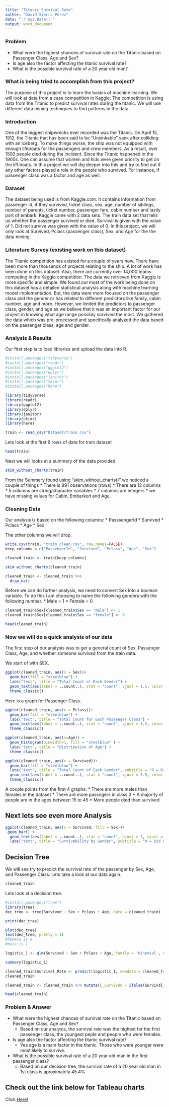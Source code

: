 ```yaml
---
title: "Titanic Survival Rate"
author: "David Sierra Perez"
date: "`r Sys.Date()`"
output: word_document
---
```



### **Problem**
* What were the highest chances of survival rate on the Titanic based on Passenger Class, Age and Sex?
* Is age also the factor affecting the titanic survival rate?
* What is the possible survival rate of a 20 year old man?

### **What is being tried to accomplish from this project?**
The purpose of this project is to learn the basics of machine learning. We will look at data from a case competition in Kaggle. The competition is using data from the Titanic to predict survival rates during the titanic. We will use different data mining techniques to find patterns in the data.

### **Introduction**
One of the biggest shipwrecks ever recorded was the Titanic. On April 15, 1912, the Titanic that has been said to be “Unsinkable” sank after colliding with an iceberg. To make things worse, the ship was not equipped with enough lifeboats for the passengers and crew members. As a result, over 1500 people died during the incident. Since the Titanic happened in the 1900s. One can assume that women and kids were given priority to get on the lift boats. In this project we will dig deeper into this and try to find out if any other factors played a role in the people who survived. For instance, if passenger class was a factor and age as well. 

### **Dataset**
The dataset being used is from Kaggle.com. It contains information from passenger id, if they survived, ticket class, sex, age, number of siblings, number of parents, ticket number, passenger fare, cabin number and lastly port of embark. Kaggle came with 2 data sets. The train data set that tells us whether the passenger survived or died. Survival is given with the value of 1. Did not survive was given with the value of 0. In this project, we will only look at Survived, Pclass (passenger class), Sex, and Age for the the data mining.

### **Literature Survey (existing work on this dataset)** 
The Titanic competition has existed for a couple of years now. There have been more than thousands of projects relating to the ship. A lot of work has been done on this dataset. Also, there are currently over 14,000 teams competing in the Kaggle competition. The data we retrieved from Kaggle is more specific and simple. We found out  most of the work being done on this dataset has a detailed statistical analysis along with machine learning model implementation. But, the data were more focused on the passenger class and the gender or has related to different predictors like family, cabin number, age and more. However, we limited the predictors to passenger class, gender, and age as we believe that it was an important factor for our project in knowing what age range possibly survived the most. We gathered the data which was pre-processed and specifically analyzed the data based on the passenger class, age and gender.

### **Analysis & Results**
Our first step is to load libraries and upload the data into R.
```R
#install.packages("tidyverse")
#install.packages("readr")
#install.packages("ggplot2")
#install.packages("dplyr")
#install.packages("janitor")
#install.packages("skimr")
#install.packages("here")

library(tidyverse)
library(readr)
library(ggplot2)
library(dplyr)
library(janitor)
library(skimr)
library(here)

train <- read_csv("Dataset/train.csv")
```

Lets look at the first 6 rows of data for train dataset

```R
head(train)
```

Next we will looks at a summary of the data provided

```R
skim_without_charts(train)
```

From the Summary found using "skim_without_charts()" we noticed a couple of things
* There is 891 observations (rows)
* There are 12 columns
* 5 columns are string/character variables
* 7 columns are integers
* we have missing values for Cabin, Embarked and Age. 

### **Cleaning Data**
Our analysis is based on the following columns:
* PasssengerId
* Survived
* Pclass
* Age
* Sex

The other columns we will drop.
```R

write.csv(train, "train_clean.csv", row.names=FALSE)
keep_columns = c("PassengerId", "Survived", "Pclass", "Age", "Sex")

cleaned_train <- train[keep_columns]

skim_without_charts(cleaned_train)

```

```R
cleaned_train <- cleaned_train %>% 
  drop_na()
```


Before we can do further analysis, we need to convert Sex into a boolean variable. To do this i am choosing to name the following genders with the following number.
 * Male = 1
 * Female = 0

```R
cleaned_train$Sex[cleaned_train$Sex == "male"] <- 1      
cleaned_train$Sex[cleaned_train$Sex == "female"] <- 0  

head(cleaned_train)
```

### **Now we will do a quick analysis of our data**
The first step of our analysis was to get a general count of Sex, Passenger Class, Age, and whether someone survived from the train data.

We start of with SEX.

```R
ggplot(cleaned_train, aes(x = Sex))+ 
  geom_bar(fill = "steelblue") + 
  labs("text", title = "Total Count of Each Gender") +
  geom_text(aes(label = ..count..), stat = "count", vjust = 1.5, color = "white") +
  theme_classic()
```


Here is a graph for Passenger Class.

```R
ggplot(cleaned_train, aes(x = Pclass))+ 
  geom_bar(fill = "steelblue") + 
  labs("text", title = "Total Count for Each Passenger Class") +
  geom_text(aes(label = ..count..), stat = "count", vjust = 1.5, color = "white") +
  theme_classic()
```
```R
ggplot(cleaned_train, aes(x=Age)) + 
  geom_histogram(binwidth=1, fill = "steelblue" ) + 
  labs("text", title = "Distribution of Age") +
  theme_classic()
```


```R
ggplot(cleaned_train, aes(x = Survived))+ 
  geom_bar(fill = "steelblue") + 
  labs("text", title = "Total Count of Each Gender", subtitle = "0 = Did not Survive | 1 = Survived") +
  geom_text(aes(label = ..count..), stat = "count", vjust = 5.5, color = "white") +
  theme_classic()
```

A couple points from the first 4 graphs:
* There are more males than females in the dataset
* There are more passngers in class 3
* A majority of people are in the ages between 15 to 45
* More people died than survived

## **Next lets see even more Analysis**


```R
ggplot(cleaned_train, aes(x = Survived, fill = Sex))+ 
 geom_bar() + 
  geom_text(aes(label = ..count..), stat = "count", hjust = 1, vjust = 1.5, color = "white", position = "stack")+
  labs("text", title = "Survivability by Gender", subtitle = "0 = Did not Survive | 1 = Survived")
```


## **Decision Tree**
We will see try to predict the survival rate of the passenger by Sex, Age, and Passenger Class. Lets take a look at our data again. 



```R
cleaned_train
```

Lets look at a decision tree.


```R
#install.packages("tree")
library(tree)
dec_tree <- tree(Survived ~ Sex + Pclass + Age, data = cleaned_train)

print(dec_tree)
```
```R
plot(dec_tree)
text(dec_tree, pretty = 1)
#female is 0
#male is 1
```


```R
logistic_1 <- glm(Survived ~ Sex + Pclass + Age, family = 'binomial', data = cleaned_train)

summary(logistic_1)
```

```R
cleaned_train$Survival_Rate <- predict(logistic_1, newdata = cleaned_train, type = "response")
cleaned_train
```

```R
cleaned_train <- cleaned_train %>% mutate(L_Survived = ifelse(Survival_Rate > .50, 1,0))

head(cleaned_train)
```
### **Problem & Answer**
* What were the highest chances of survival rate on the Titanic based on Passenger Class, Age and Sex?
    * Based on our analysis, the survival rate was the highest for the first passenger class, the youngest peple
      and people who were females.
    
* Is age also the factor affecting the titanic survival rate?
    * Yes age is a main factor in the titanic. Those who were younger were most likely to survive.
    
* What is the possible survival rate of a 20 year old man in the first passenger class?
    * Based on our decision tree, the survival rate of a 20 year old man in 1st class is aproximately 45.4%.
    
    
## **Check out the link below for Tableau charts**
Click [Here!](https://public.tableau.com/app/profile/david.sierra.perez8682/viz/Titanic_16897474016460/PercentSurvivedBasedonPassengerClass#1)
